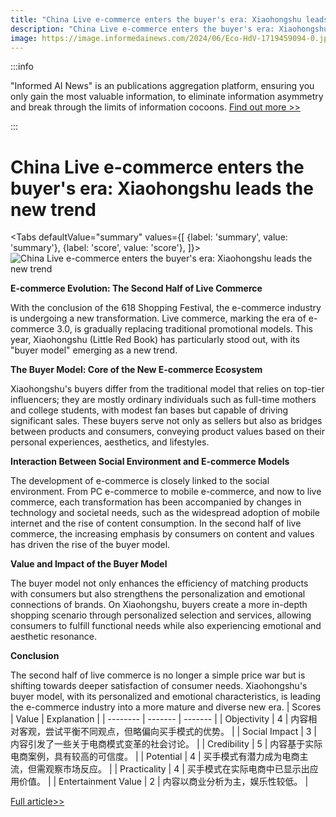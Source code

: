 ```yaml
---
title: "China Live e-commerce enters the buyer's era: Xiaohongshu leads the new trend"
description: "China Live e-commerce enters the buyer's era: Xiaohongshu leads the new trend"
image: https://image.informedainews.com/2024/06/Eco-HdV-1719459094-0.jpg
---
```



:::info

"Informed AI News" is an publications aggregation platform, ensuring you only gain the most valuable information, to eliminate information asymmetry and break through the limits of information cocoons.  [Find out more >>](/)

:::

# China Live e-commerce enters the buyer's era: Xiaohongshu leads the new trend


<Tabs
	defaultValue="summary"
	values={[
	{label: 'summary', value: 'summary'},
	{label: 'score', value: 'score'},
]}>
<TabItem value="summary">
<img
  src="https://image.informedainews.com/2024/06/Eco-HdV-1719459094-0.jpg"
  alt="China Live e-commerce enters the buyer's era: Xiaohongshu leads the new trend"
/>



**E-commerce Evolution: The Second Half of Live Commerce**

With the conclusion of the 618 Shopping Festival, the e-commerce industry is undergoing a new transformation. Live commerce, marking the era of e-commerce 3.0, is gradually replacing traditional promotional models. This year, Xiaohongshu (Little Red Book) has particularly stood out, with its "buyer model" emerging as a new trend.

**The Buyer Model: Core of the New E-commerce Ecosystem**

Xiaohongshu's buyers differ from the traditional model that relies on top-tier influencers; they are mostly ordinary individuals such as full-time mothers and college students, with modest fan bases but capable of driving significant sales. These buyers serve not only as sellers but also as bridges between products and consumers, conveying product values based on their personal experiences, aesthetics, and lifestyles.

**Interaction Between Social Environment and E-commerce Models**

The development of e-commerce is closely linked to the social environment. From PC e-commerce to mobile e-commerce, and now to live commerce, each transformation has been accompanied by changes in technology and societal needs, such as the widespread adoption of mobile internet and the rise of content consumption. In the second half of live commerce, the increasing emphasis by consumers on content and values has driven the rise of the buyer model.

**Value and Impact of the Buyer Model**

The buyer model not only enhances the efficiency of matching products with consumers but also strengthens the personalization and emotional connections of brands. On Xiaohongshu, buyers create a more in-depth shopping scenario through personalized selection and services, allowing consumers to fulfill functional needs while also experiencing emotional and aesthetic resonance.

**Conclusion**

The second half of live commerce is no longer a simple price war but is shifting towards deeper satisfaction of consumer needs. Xiaohongshu's buyer model, with its personalized and emotional characteristics, is leading the e-commerce industry into a more mature and diverse new era.
</TabItem>
<TabItem value="score">
	| Scores     | Value   | Explanation |
	| -------- | ------- | ------- |
	| Objectivity  | 4    | 内容相对客观，尝试平衡不同观点，但略偏向买手模式的优势。    |
	| Social Impact | 3     | 内容引发了一些关于电商模式变革的社会讨论。    |
	| Credibility    | 5    | 内容基于实际电商案例，具有较高的可信度。    |
	| Potential    | 4    | 买手模式有潜力成为电商主流，但需观察市场反应。    |
	| Practicality    | 4    | 买手模式在实际电商中已显示出应用价值。    |
	| Entertainment Value    | 2    | 内容以商业分析为主，娱乐性较低。    |
</TabItem>
</Tabs>

[Full article>>](https://www.woshipm.com/it/6074191.html)
